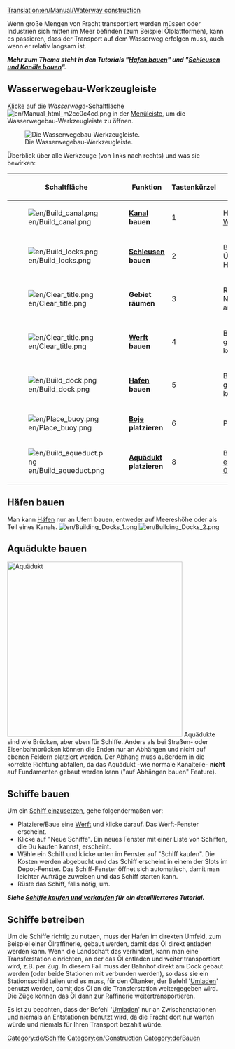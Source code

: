 [[Translation:en/Manual/Waterway construction]]
{{de/Übersetzung|Waterway construction|99}}
{{de/Inhaltsverzeichnis}}

Wenn große Mengen von Fracht transportiert werden müssen oder Industrien sich mitten im Meer befinden (zum Beispiel Ölplattformen), kann es passieren, dass der Transport auf dem Wasserweg erfolgen muss, auch wenn er relativ langsam ist.

'''''Mehr zum Thema steht in den Tutorials "[[de/Manual/Hafen bauen|Hafen bauen]]" und "[[de/Manual/Schleusen und Kanäle bauen|Schleusen und Kanäle bauen]]".'''''

==Wasserwegebau-Werkzeugleiste==
Klicke auf die ''Wasserwege''-Schaltfläche [[File:en/Manual html m2cc0c4cd.png]] in der [[de/Manual/Spieloberfläche|Menüleiste]], um die Wasserwegebau-Werkzeugleiste zu öffnen.

[[File:en/Dock toolbar.png|none|frame|Die Wasserwegebau-Werkzeugleiste.]]

Überblick über alle Werkzeuge (von links nach rechts) und was sie bewirken:

{| {{en/Wikitable}}
|- style="background:#efefef"
!Schaltfläche
!width='160'|Funktion
!Tastenkürzel
!Beschreibung
|-
|[[File:en/Build canal.png]]||'''[[de/Kanal|Kanal]] bauen'''||1
|Hebt einen künstlichen [[de/Manual/Schleusen und Kanäle bauen|Wasserweg]] für Schiffe aus.
|-
|[[File:en/Build locks.png]]||'''[[de/Schleusen|Schleusen]] bauen'''||2
|Baut [[de/Manual/Schleusen und Kanäle bauen|Schleusen]] zum Überwinden von Höhenunterschieden.
|-
|[[File:en/Clear title.png]]||'''Gebiet räumen'''||3
|Räumt ein Feld vollständig. Nicht auf jedes Feld anwendbar. 
|-
|[[File:en/Clear title.png]]||'''[[de/Depots|Werft]] bauen'''||4
|Baut [[de/Manual/Werft bauen|Werften]], in denen Schiffe gewartet und gekauft werden können. 
|-
|[[File:en/Build dock.png]]||'''[[de/Hafen|Hafen]] bauen'''||5
|Baut [[de/Manual/Hafen bauen|Häfen]], an denen Schiffe gelöscht und beladen werden können.
|-
|[[File:en/Place buoy.png]]||'''[[de/Boje|Boje]] platzieren'''||6
|Platziert [[de/Manual/Positionsbojen platzieren|Bojen]].
|-
|[[File:en/Build aqueduct.png]]||'''[[de/Aquädukt|Aquädukt]] platzieren'''||8
|Baut [[de/Aquäduktbau|Aquädukte]]. (seit [[en/Archive/OpenTTD/OpenTTD 0.7.0]])
|}

==Häfen bauen==
Man kann [[de/Hafen|Häfen]] nur an Ufern bauen, entweder auf Meereshöhe oder als Teil eines Kanals.
[[File:en/Building Docks 1.png|left]] [[File:en/Building Docks 2.png]]

==Aquädukte bauen==
[[File:en/Aqueduct.png|thumb|400px|Aquädukt]]
Aquädukte sind wie Brücken, aber eben für Schiffe. Anders als bei Straßen- oder Eisenbahnbrücken können die Enden nur an Abhängen und nicht auf ebenen Feldern platziert werden. Der Abhang muss außerdem in die korrekte Richtung abfallen, da das Aquädukt -wie normale Kanalteile- '''nicht''' auf Fundamenten gebaut werden kann ("auf Abhängen bauen" Feature).<br style="clear:both;">

==Schiffe bauen==
Um ein [[de/Manual/Schiffe kaufen und verkaufen|Schiff einzusetzen]], gehe folgendermaßen vor:
*Platziere/Baue eine [[de/Manual/Depot|Werft]] und klicke darauf. Das Werft-Fenster erscheint. 
*Klicke auf "Neue Schiffe". Ein neues Fenster mit einer Liste von Schiffen, die Du kaufen kannst, erscheint. 
*Wähle ein Schiff und klicke unten im Fenster auf "Schiff kaufen". Die Kosten werden abgebucht und das Schiff erscheint in einem der Slots im Depot-Fenster. Das Schiff-Fenster öffnet sich automatisch, damit man leichter Aufträge zuweisen und das Schiff starten kann. 
*Rüste das Schiff, falls nötig, um.

'''''Siehe [[de/Manual/Schiffe kaufen und verkaufen|Schiffe kaufen und verkaufen]] für ein detaillierteres Tutorial.'''''

==Schiffe betreiben==
Um die Schiffe richtig zu nutzen, muss der Hafen im direkten Umfeld, zum Beispiel einer Ölraffinerie, gebaut werden, damit das Öl direkt entladen werden kann. Wenn die Landschaft das verhindert, kann man eine Transferstation einrichten, an der das Öl entladen und weiter transportiert wird, z.B. per Zug. In diesem Fall muss der Bahnhof direkt am Dock gebaut werden (oder beide Stationen mit {{en/Keypress|Strg}} verbunden werden), so dass sie ein Stationsschild teilen und es muss, für den Öltanker, der Befehl '[[de/Manual/Aufträge#Umladen|Umladen]]' benutzt werden, damit das Öl an die Transferstation weitergegeben wird. Die Züge können das Öl dann zur Raffinerie  weitertransportieren.

Es ist zu beachten, dass der Befehl '[[de/Manual/Aufträge#Umladen|Umladen]]' nur an Zwischenstationen und niemals an Entstationen benutzt wird, da die Fracht dort nur warten würde und niemals für Ihren Transport bezahlt würde.

[[Category:de/Schiffe]]
[[Category:en/Construction]]
[[Category:de/Bauen]]